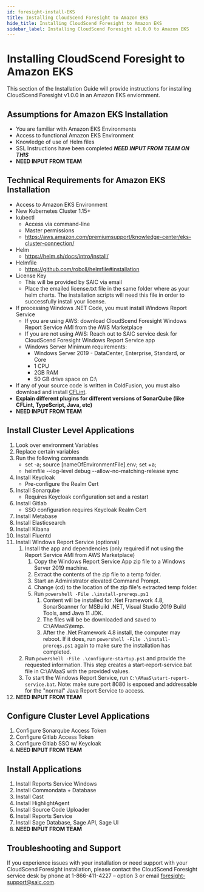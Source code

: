 ```yaml
---
id: foresight-install-EKS
title: Installing CloudScend Foresight to Amazon EKS
hide_title: Installing CloudScend Foresight to Amazon EKS
sidebar_label: Installing CloudScend Foresight v1.0.0 to Amazon EKS
---
```


# Installing CloudScend Foresight to Amazon EKS

This section of the Installation Guide will provide instructions for installing CloudScend Foresight v1.0.0 in an Amazon EKS enviornment.

## Assumptions for Amazon EKS Installation

- You are familiar with Amazon EKS Environments
- Access to functional Amazon EKS Environment
- Knowledge of use of Helm files
- SSL Instructions have been completed **_NEED INPUT FROM TEAM ON THIS_**
- **NEED INPUT FROM TEAM**

## Technical Requirements for Amazon EKS Installation

- Access to Amazon EKS Environment
- New Kubernetes Cluster 1.15+
- kubectl
  - Access via command-line
  - Master permissions
  - https://aws.amazon.com/premiumsupport/knowledge-center/eks-cluster-connection/
- Helm
  - https://helm.sh/docs/intro/install/
- Helmfile
  - https://github.com/roboll/helmfile#installation
- License Key
  - This will be provided by SAIC via email
  - Place the emailed license.txt file in the same folder where as your helm charts. The installation scripts will need this file in order to successfully install your license.
- If processing Windows .NET Code, you must install Windows Report Service
  - If you are using AWS: download CloudScend Foresight Windows Report Service AMI from the AWS Marketplace
  - If you are not using AWS: Reach out to SAIC service desk for CloudScend Foresight Windows Report Service app
  - Windows Server Minimum requirements:
    - Windows Server 2019 - DataCenter, Enterprise, Standard, or Core
    - 1 CPU
    - 2GB RAM
    - 50 GB drive space on C:\
- If any of your source code is written in ColdFusion, you must also download and install [CFLint](https://github.com/stepstone-tech/sonar-coldfusion/releases/tag/2.0.0).
- **Explain different plugins for different versions of SonarQube (like CFLint, TypeScript, Java, etc)**
- **NEED INPUT FROM TEAM**

## Install Cluster Level Applications

1. Look over environment Variables
2. Replace certain variables
3. Run the following commands
   - set -a; source [nameOfEnvironmentFile].env; set +a;
   - helmfile --log-level debug --allow-no-matching-release sync
4. Install Keycloak
   - Pre-configure the Realm Cert
5. Install Sonarqube
   - Requires Keycloak configuration set and a restart
6. Install Gitlab
   - SSO configuration requires Keycloak Realm Cert
7. Install Metabase
8. Install Elasticsearch
9. Install Kibana
10. Install Fluentd
11. Install Windows Report Service (optional)
    1. Install the app and dependencies (only required if not using the Report Service AMI from AWS Marketplace)
       1. Copy the Windows Report Service App zip file to a Windows Server 2019 machine.
       2. Extract the contents of the zip file to a temp folder.
       3. Start an Administrator elevated Command Prompt.
       4. Change (cd) to the location of the zip file's extracted temp folder.
       5. Run `powershell -File .\install-prereqs.ps1`
          1. Content will be installed for .Net Framework 4.8, SonarScanner for MSBuild .NET, Visual Studio 2019 Build Tools, amd Java 11 JDK.
          2. The files will be be downloaded and saved to C:\AMaaS\temp.
          3. After the .Net Framework 4.8 install, the computer may reboot.
             If it does, run `powershell -File .\install-prereqs.ps1` again to make sure the installation has completed.
    2. Run `powershell -File .\configure-startup.ps1` and provide the requested information.
       This step creates a start-report-service.bat file in C:\AMaaS with the provided values.
    3. To start the Windows Report Service, run `C:\AMaaS\start-report-service.bat`.
       Note: make sure port 8080 is exposed and addressable for the "normal" Java Report Service to access.
12. **NEED INPUT FROM TEAM**

## Configure Cluster Level Applications

1. Configure Sonarqube Access Token
2. Configure Gitlab Access Token
3. Configure Gitlab SSO w/ Keycloak
4. **NEED INPUT FROM TEAM**

## Install Applications

1. Install Reports Service Windows
2. Install Commondata + Database
3. Install Cast
4. Install HighlightAgent
5. Install Source Code Uploader
6. Install Reports Service
7. Install Sage Database, Sage API, Sage UI
8. **NEED INPUT FROM TEAM**

## Troubleshooting and Support

If you experience issues with your installation or need support with your CloudScend Foresight installation, please contact the CloudScend Foresight service desk by phone at 1-866-411-4227 – option 3 or email foresight-support@saic.com.
